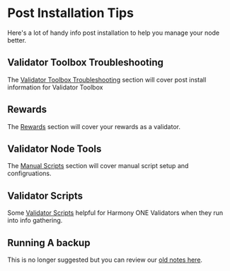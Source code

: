 # Post Installation Tips
Here's a lot of handy info post installation to help you manage your node better.

## Validator Toolbox Troubleshooting
The [Validator Toolbox Troubleshooting](/post/troubleshooting) section will cover post install information for Validator Toolbox

## Rewards
The [Rewards](/post/rewards) section will cover your rewards as a validator.

## Validator Node Tools
The [Manual Scripts](/post/new) section will cover manual script setup and configruations.

## Validator Scripts
Some [Validator Scripts](/post/scripts) helpful for Harmony ONE Validators when they run into info gathering.

## Running A backup
This is no longer suggested but you can review our [old notes here](/post/backup).